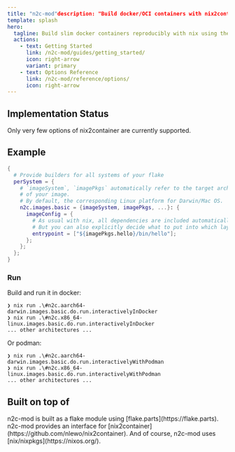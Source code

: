 ```yaml
---
title: "n2c-mod"description: "Build docker/OCI containers with nix2container with flake module options validation."
template: splash
hero:
  tagline: Build slim docker containers reproducibly with nix using the huge nixpkgs package collection.
  actions:
    - text: Getting Started
      link: /n2c-mod/guides/getting_started/
      icon: right-arrow
      variant: primary
    - text: Options Reference
      link: /n2c-mod/reference/options/
      icon: right-arrow
---
```



## Implementation Status

Only very few options of nix2container are currently supported.

## Example

```nix
{
  # Provide builders for all systems of your flake
  perSystem = {
    # `imageSystem`, `imagePkgs` automatically refer to the target architecture 
    # of your image.
    # By default, the corresponding Linux platform for Darwin/Mac OS.
    n2c.images.basic = {imageSystem, imagePkgs, ...}: {
      imageConfig = {
        # As usual with nix, all dependencies are included automatically.
        # But you can also explicitly decide what to put into which layer!
        entrypoint = ["${imagePkgs.hello}/bin/hello"];
      };
    };
  };
}
```

### Run

Build and run it in docker:

```console
❯ nix run .\#n2c.aarch64-darwin.images.basic.do.run.interactivelyInDocker
❯ nix run .\#n2c.x86_64-linux.images.basic.do.run.interactivelyInDocker
... other architectures ...
```

Or podman:

```console
❯ nix run .\#n2c.aarch64-darwin.images.basic.do.run.interactivelyWithPodman
❯ nix run .\#n2c.x86_64-linux.images.basic.do.run.interactivelyWithPodman
... other architectures ...
```

## Built on top of

<CardGrid >
	<Card title="flake-parts" icon="open-book">
		n2c-mod is built as a flake module using [flake.parts](https://flake.parts).
	</Card>
	<Card title="nix2container" icon="open-book">
		n2c-mod provides an interface for [nix2container](https://github.com/nlewo/nix2container).
	</Card>
  <Card title="nix" icon="open-book">
    And of course, n2c-mod uses [nix/nixpkgs](https://nixos.org/).
  </Card>
</CardGrid>
